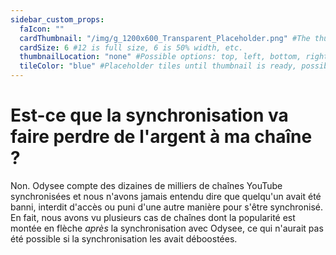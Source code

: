 ---
sidebar_custom_props:
  faIcon: ""
  cardThumbnail: "/img/g_1200x600_Transparent_Placeholder.png" #The thumbnail on the category card.
  cardSize: 6 #12 is full size, 6 is 50% width, etc.
  thumbnailLocation: "none" #Possible options: top, left, bottom, right, none
  tileColor: "blue" #Placeholder tiles until thumbnail is ready, possible options: blue, cream, darkpurple, lightpurple, mauve, orange, pink, none
---

# Est-ce que la synchronisation va faire perdre de l'argent à ma chaîne ?

Non. Odysee compte des dizaines de milliers de chaînes YouTube synchronisées et nous n'avons jamais entendu dire que quelqu'un avait été banni, interdit d'accès ou puni d'une autre manière pour s'être synchronisé. En fait, nous avons vu plusieurs cas de chaînes dont la popularité est montée en flèche *après* la synchronisation avec Odysee, ce qui n'aurait pas été possible si la synchronisation les avait déboostées.
